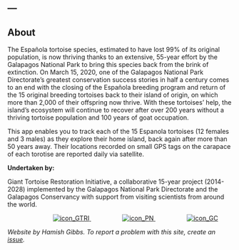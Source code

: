 ---
---

<h2>About</h2>

  
The Española tortoise species, estimated to have lost 99% of its original population, is now thriving thanks to an extensive, 55-year effort by the Galapagos National Park to bring this species back from the brink of extinction. On March 15, 2020, one of the Galapagos National Park Directorate's  greatest conservation success stories in half a century comes to an end with the closing of the Española breeding program and return of the 15 original breeding tortoises back to their island of origin, on which more than 2,000 of their offspring now thrive. With these tortoises' help, the island’s ecosystem will continue to recover after over 200 years without a thriving tortoise population and 100 years of goat occupation. 

This app enables you to track each of the 15 Espanola tortoises (12 females and 3 males) as they explore their home island, back again after more than 50 years away.  Their locations recorded on small GPS tags on the carapace of each torotise are reported daily via satellite.

**Undertaken by:**  
  
Giant Tortoise Restoration Initiative, a collaborative 15-year project (2014-2028) implemented by the Galapagos National Park Directorate and the Galapagos Conservancy with support from visiting scientists from around the world.

<div style="display: table; margin: 0 auto; padding-bottom: 30px padding-top: 25px">
  <ul class="collaborator_images" style="width: 100%; margin: 0; padding: 0;">
    <li id="icon_1" list-style-type="none" style="display: inline;">
      <a href="https://www.galapagos.org/conservation/our-work/tortoise-restoration/">
               <img alt="icon_GTRI" src="https://hamishgibbs.github.io/espanola_tortoise_release/images/icon_GTRI.png"
              style="max-width: 100; max-height: 100px; padding-left: 70px">
      </a>
    </li>
    <li id="icon_2" list-style-type="none" style="display: inline;">
      <a href="https://www.galapagos.gob.ec/en/national-park/">
               <img alt="icon_PN" src="https://hamishgibbs.github.io/espanola_tortoise_release/images/icon_PNG.png"
               style="max-width: 100; max-height: 100px; padding-left: 70px">
      </a>
    </li>
    <li id="icon_3" list-style-type="none" style="display: inline;" >
      <a href="https://www.galapagos.org/">
               <img alt="icon_GC" src="https://hamishgibbs.github.io/espanola_tortoise_release/images/icon_GC.png"
               style="max-width: 100; max-height: 100px; padding-left: 70px">
      </a>
    </li>
  </ul>
</div>
  
    
  
*Website by Hamish Gibbs. To report a problem with this site, create an [issue](https://github.com/hamishgibbs/espanola_tortoise_release/issues/new).*

